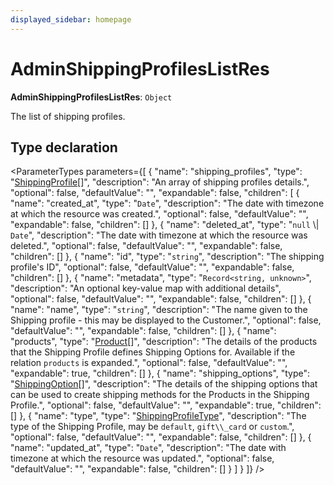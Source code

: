 ```yaml
---
displayed_sidebar: homepage
---
```



# AdminShippingProfilesListRes

 **AdminShippingProfilesListRes**: `Object`

The list of shipping profiles.

## Type declaration

<ParameterTypes parameters={[
  {
    "name": "shipping_profiles",
    "type": "[ShippingProfile](../../entities/classes/entities.ShippingProfile.mdx)[]",
    "description": "An array of shipping profiles details.",
    "optional": false,
    "defaultValue": "",
    "expandable": false,
    "children": [
      {
        "name": "created_at",
        "type": "`Date`",
        "description": "The date with timezone at which the resource was created.",
        "optional": false,
        "defaultValue": "",
        "expandable": false,
        "children": []
      },
      {
        "name": "deleted_at",
        "type": "`null` \\| `Date`",
        "description": "The date with timezone at which the resource was deleted.",
        "optional": false,
        "defaultValue": "",
        "expandable": false,
        "children": []
      },
      {
        "name": "id",
        "type": "`string`",
        "description": "The shipping profile's ID",
        "optional": false,
        "defaultValue": "",
        "expandable": false,
        "children": []
      },
      {
        "name": "metadata",
        "type": "`Record<string, unknown>`",
        "description": "An optional key-value map with additional details",
        "optional": false,
        "defaultValue": "",
        "expandable": false,
        "children": []
      },
      {
        "name": "name",
        "type": "`string`",
        "description": "The name given to the Shipping profile - this may be displayed to the Customer.",
        "optional": false,
        "defaultValue": "",
        "expandable": false,
        "children": []
      },
      {
        "name": "products",
        "type": "[Product](../../entities/classes/entities.Product.mdx)[]",
        "description": "The details of the products that the Shipping Profile defines Shipping Options for. Available if the relation `products` is expanded.",
        "optional": false,
        "defaultValue": "",
        "expandable": true,
        "children": []
      },
      {
        "name": "shipping_options",
        "type": "[ShippingOption](../../entities/classes/entities.ShippingOption.mdx)[]",
        "description": "The details of the shipping options that can be used to create shipping methods for the Products in the Shipping Profile.",
        "optional": false,
        "defaultValue": "",
        "expandable": true,
        "children": []
      },
      {
        "name": "type",
        "type": "[ShippingProfileType](../../entities/enums/entities.ShippingProfileType.mdx)",
        "description": "The type of the Shipping Profile, may be `default`, `gift\\_card` or `custom`.",
        "optional": false,
        "defaultValue": "",
        "expandable": false,
        "children": []
      },
      {
        "name": "updated_at",
        "type": "`Date`",
        "description": "The date with timezone at which the resource was updated.",
        "optional": false,
        "defaultValue": "",
        "expandable": false,
        "children": []
      }
    ]
  }
]} />
